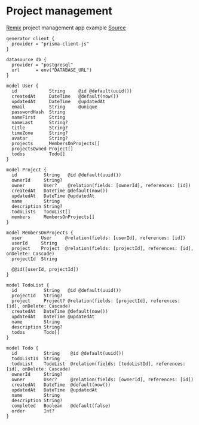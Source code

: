 # Project management

[Remix](https://remix.run/) project management app example [Source](https://github.com/remix-run/examples/blob/main/pm-app/prisma/schema.prisma)

```prisma
generator client {
  provider = "prisma-client-js"
}

datasource db {
  provider = "postgresql"
  url      = env("DATABASE_URL")
}

model User {
  id            String     @id @default(uuid())
  createdAt     DateTime   @default(now())
  updatedAt     DateTime   @updatedAt
  email         String     @unique
  passwordHash  String
  nameFirst     String
  nameLast      String?
  title         String?
  timeZone      String?
  avatar        String?
  projects      MembersOnProjects[]
  projectsOwned Project[]
  todos         Todo[]
}

model Project {
  id          String   @id @default(uuid())
  ownerId     String?
  owner       User?    @relation(fields: [ownerId], references: [id])
  createdAt   DateTime @default(now())
  updatedAt   DateTime @updatedAt
  name        String
  description String?
  todoLists   TodoList[]
  members     MembersOnProjects[]
}

model MembersOnProjects {
  user       User     @relation(fields: [userId], references: [id])
  userId     String
  project    Project  @relation(fields: [projectId], references: [id], onDelete: Cascade)
  projectId  String

  @@id([userId, projectId])
}

model TodoList {
  id          String   @id @default(uuid())
  projectId   String?
  project     Project? @relation(fields: [projectId], references: [id], onDelete: Cascade)
  createdAt   DateTime @default(now())
  updatedAt   DateTime @updatedAt
  name        String
  description String?
  todos       Todo[]
}

model Todo {
  id          String    @id @default(uuid())
  todoListId  String
  todoList    TodoList  @relation(fields: [todoListId], references: [id], onDelete: Cascade)
  ownerId     String?
  owner       User?     @relation(fields: [ownerId], references: [id])
  createdAt   DateTime  @default(now())
  updatedAt   DateTime  @updatedAt
  name        String
  description String?
  completed   Boolean   @default(false)
  order       Int?
}
```
